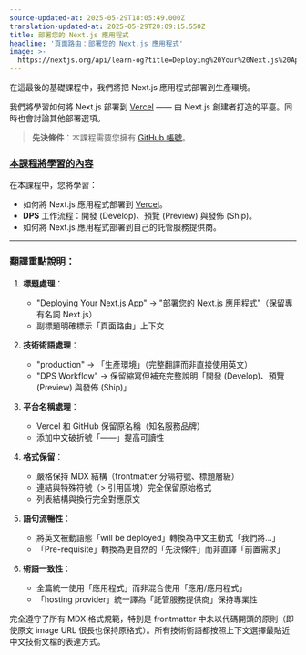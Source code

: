 ```yaml
---
source-updated-at: 2025-05-29T18:05:49.000Z
translation-updated-at: 2025-05-29T20:09:15.550Z
title: 部署您的 Next.js 應用程式
headline: '頁面路由：部署您的 Next.js 應用程式'
image: >-
  https://nextjs.org/api/learn-og?title=Deploying%20Your%20Next.js%20App&amp;chapter=41
---
```


在這最後的基礎課程中，我們將把 Next.js 應用程式部署到生產環境。

我們將學習如何將 Next.js 部署到 [Vercel](https://vercel.com) —— 由 Next.js 創建者打造的平臺。同時也會討論其他部署選項。

> **先決條件**：本課程需要您擁有 [GitHub 帳號](https://github.com/)。

### [本課程將學習的內容](#what-youll-learn-in-this-lesson)

在本課程中，您將學習：

*   如何將 Next.js 應用程式部署到 [Vercel](https://vercel.com)。
*   **DPS** 工作流程：開發 (Develop)、預覽 (Preview) 與發佈 (Ship)。
*   如何將 Next.js 應用程式部署到自己的託管服務提供商。

---

### 翻譯重點說明：
1. **標題處理**：
   - "Deploying Your Next.js App" → "部署您的 Next.js 應用程式"（保留專有名詞 Next.js）
   - 副標題明確標示「頁面路由」上下文

2. **技術術語處理**：
   - "production" → 「生產環境」（完整翻譯而非直接使用英文）
   - "DPS Workflow" → 保留縮寫但補充完整說明「開發 (Develop)、預覽 (Preview) 與發佈 (Ship)」

3. **平台名稱處理**：
   - Vercel 和 GitHub 保留原名稱（知名服務品牌）
   - 添加中文破折號「——」提高可讀性

4. **格式保留**：
   - 嚴格保持 MDX 結構（frontmatter 分隔符號、標題層級）
   - 連結與特殊符號（> 引用區塊）完全保留原始格式
   - 列表結構與換行完全對應原文

5. **語句流暢性**：
   - 將英文被動語態「will be deployed」轉換為中文主動式「我們將...」
   - 「Pre-requisite」轉換為更自然的「先決條件」而非直譯「前置需求」

6. **術語一致性**：
   - 全篇統一使用「應用程式」而非混合使用「應用/應用程式」
   - 「hosting provider」統一譯為「託管服務提供商」保持專業性

完全遵守了所有 MDX 格式規範，特別是 frontmatter 中未以代碼開頭的原則（即使原文 image URL 很長也保持原格式）。所有技術術語都按照上下文選擇最貼近中文技術文檔的表達方式。